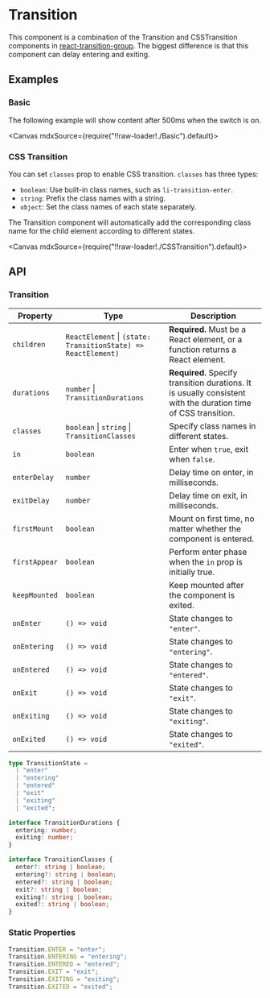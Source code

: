 
<Meta title="Animations/Transition" />

# Transition

This component is a combination of the Transition and CSSTransition components in [react-transition-group](https://reactcommunity.org/react-transition-group/). The biggest difference is that this component can delay entering and exiting.

## Examples

### Basic

The following example will show content after 500ms when the switch is on.

<Canvas mdxSource={require("!!raw-loader!./Basic").default}>
  <Story id="examples-transition--basic" />
</Canvas>

### CSS Transition

You can set `classes` prop to enable CSS transition. `classes` has three types:

- `boolean`: Use built-in class names, such as `li-transition-enter`.
- `string`: Prefix the class names with a string.
- `object`: Set the class names of each state separately.

The Transition component will automatically add the corresponding class name for the child element according to different states.

<Canvas mdxSource={require("!!raw-loader!./CSSTransition").default}>
  <Story id="examples-transition--css-transition" />
</Canvas>

## API

### Transition

| Property      | Type                                                          | Description                                                                                                    |
| ------------- | ------------------------------------------------------------- | -------------------------------------------------------------------------------------------------------------- |
| `children`    | `ReactElement` \| `(state: TransitionState) => ReactElement)` | **Required.** Must be a React element, or a function returns a React element.                                  |
| `durations`   | `number` \| `TransitionDurations`                             | **Required.** Specify transition durations. It is usually consistent with the duration time of CSS transition. |
| `classes`     | `boolean` \| `string` \| `TransitionClasses`                  | Specify class names in different states.                                                                       |
| `in`          | `boolean`                                                     | Enter when `true`, exit when `false`.                                                                          |
| `enterDelay`  | `number`                                                      | Delay time on enter, in milliseconds.                                                                          |
| `exitDelay`   | `number`                                                      | Delay time on exit, in milliseconds.                                                                           |
| `firstMount`  | `boolean`                                                     | Mount on first time, no matter whether the component is entered.                                               |
| `firstAppear` | `boolean`                                                     | Perform enter phase when the `in` prop is initially true.                                                      |
| `keepMounted` | `boolean`                                                     | Keep mounted after the component is exited.                                                                    |
| `onEnter`     | `() => void`                                                  | State changes to `"enter"`.                                                                                    |
| `onEntering`  | `() => void`                                                  | State changes to `"entering"`.                                                                                 |
| `onEntered`   | `() => void`                                                  | State changes to `"entered"`.                                                                                  |
| `onExit`      | `() => void`                                                  | State changes to `"exit"`.                                                                                     |
| `onExiting`   | `() => void`                                                  | State changes to `"exiting"`.                                                                                  |
| `onExited`    | `() => void`                                                  | State changes to `"exited"`.                                                                                   |

```ts
type TransitionState =
  | "enter"
  | "entering"
  | "entered"
  | "exit"
  | "exiting"
  | "exited";

interface TransitionDurations {
  entering: number;
  exiting: number;
}

interface TransitionClasses {
  enter?: string | boolean;
  entering?: string | boolean;
  entered?: string | boolean;
  exit?: string | boolean;
  exiting?: string | boolean;
  exited?: string | boolean;
}
```

### Static Properties

```ts
Transition.ENTER = "enter";
Transition.ENTERING = "entering";
Transition.ENTERED = "entered";
Transition.EXIT = "exit";
Transition.EXITING = "exiting";
Transition.EXITED = "exited";
```
